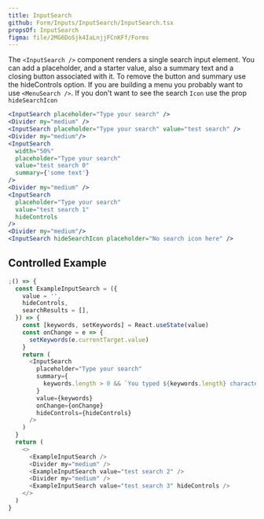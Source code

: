 ```yaml
---
title: InputSearch
github: Form/Inputs/InputSearch/InputSearch.tsx
propsOf: InputSearch
figma: file/2MG6DoSjk4IaLnjjFCnKFf/Forms
---
```


The `<InputSearch />` component renders a single search input element. You can add a placeholder, and a starter value, also a summary text and a closing button associated with it. To remove the button and summary use the hideControls option. If you are building a menu you probably want to use `<MenuSearch />`. If you don't want to see the search `Icon` use the prop `hideSearchIcon`

```jsx
<InputSearch placeholder="Type your search" />
<Divider my="medium" />
<InputSearch placeholder="Type your search" value="test search" />
<Divider my="medium"/>
<InputSearch
  width="50%"
  placeholder="Type your search"
  value="test search 0"
  summary={'some text'}
/>
<Divider my="medium" />
<InputSearch
  placeholder="Type your search"
  value="test search 1"
  hideControls
/>
<Divider my="medium"/>
<InputSearch hideSearchIcon placeholder="No search icon here" />

```

## Controlled Example

```js
;() => {
  const ExampleInputSearch = ({
    value = '',
    hideControls,
    searchResults = [],
  }) => {
    const [keywords, setKeywords] = React.useState(value)
    const onChange = e => {
      setKeywords(e.currentTarget.value)
    }
    return (
      <InputSearch
        placeholder="Type your search"
        summary={
          keywords.length > 0 && `You typed ${keywords.length} characters`
        }
        value={keywords}
        onChange={onChange}
        hideControls={hideControls}
      />
    )
  }
  return (
    <>
      <ExampleInputSearch />
      <Divider my="medium" />
      <ExampleInputSearch value="test search 2" />
      <Divider my="medium" />
      <ExampleInputSearch value="test search 3" hideControls />
    </>
  )
}
```
